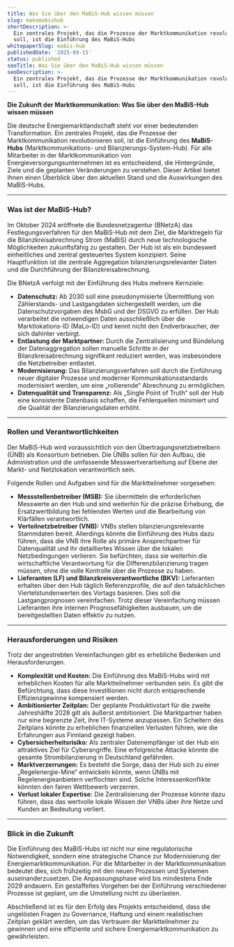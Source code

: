 ```yaml
---
title: Was Sie über den MaBiS-Hub wissen müssen
slug: makomabishub
shortDescription: >-
  Ein zentrales Projekt, das die Prozesse der Marktkommunikation revolutionieren
  soll, ist die Einführung des MaBiS-Hubs
whitepaperSlug: mabis-hub
publishedDate: '2025-09-15'
status: published
seoTitle: Was Sie über den MaBiS-Hub wissen müssen
seoDescription: >-
  Ein zentrales Projekt, das die Prozesse der Marktkommunikation revolutionieren
  soll, ist die Einführung des MaBiS-Hubs
---
```

**Die Zukunft der Marktkommunikation: Was Sie über den MaBiS-Hub wissen müssen**

Die deutsche Energiemarktlandschaft steht vor einer bedeutenden Transformation. Ein zentrales Projekt, das die Prozesse der Marktkommunikation revolutionieren soll, ist die Einführung des **MaBiS-Hubs** (Marktkommunikations- und Bilanzierungs-System-Hub). Für alle Mitarbeiter in der Marktkommunikation von Energieversorgungsunternehmen ist es entscheidend, die Hintergründe, Ziele und die geplanten Veränderungen zu verstehen. Dieser Artikel bietet Ihnen einen Überblick über den aktuellen Stand und die Auswirkungen des MaBiS-Hubs.

---

### Was ist der MaBiS-Hub?

Im Oktober 2024 eröffnete die Bundesnetzagentur (BNetzA) das Festlegungsverfahren für den MaBiS-Hub mit dem Ziel, die Marktregeln für die Bilanzkreisabrechnung Strom (MaBiS) durch neue technologische Möglichkeiten zukunftsfähig zu gestalten. Der Hub ist als ein bundesweit einheitliches und zentral gesteuertes System konzipiert. Seine Hauptfunktion ist die zentrale Aggregation bilanzierungsrelevanter Daten und die Durchführung der Bilanzkreisabrechnung.

Die BNetzA verfolgt mit der Einführung des Hubs mehrere Kernziele:
* **Datenschutz:** Ab 2030 soll eine pseudonymisierte Übermittlung von Zählerstands- und Lastgangdaten sichergestellt werden, um die Datenschutzvorgaben des MsbG und der DSGVO zu erfüllen. Der Hub verarbeitet die notwendigen Daten ausschließlich über die Marktlokations-ID (MaLo-ID) und kennt nicht den Endverbraucher, der sich dahinter verbirgt.
* **Entlastung der Marktpartner:** Durch die Zentralisierung und Bündelung der Datenaggregation sollen manuelle Schritte in der Bilanzkreisabrechnung signifikant reduziert werden, was insbesondere die Netzbetreiber entlastet.
* **Modernisierung:** Das Bilanzierungsverfahren soll durch die Einführung neuer digitaler Prozesse und moderner Kommunikationsstandards modernisiert werden, um eine „rollierende“ Abrechnung zu ermöglichen.
* **Datenqualität und Transparenz:** Als „Single Point of Truth“ soll der Hub eine konsistente Datenbasis schaffen, die Fehlerquellen minimiert und die Qualität der Bilanzierungsdaten erhöht.

---

### Rollen und Verantwortlichkeiten

Der MaBiS-Hub wird voraussichtlich von den Übertragungsnetzbetreibern (ÜNB) als Konsortium betrieben. Die ÜNBs sollen für den Aufbau, die Administration und die umfassende Messwertverarbeitung auf Ebene der Markt- und Netzlokation verantwortlich sein.

Folgende Rollen und Aufgaben sind für die Marktteilnehmer vorgesehen:
* **Messstellenbetreiber (MSB):** Sie übermitteln die erforderlichen Messwerte an den Hub und sind weiterhin für die präzise Erhebung, die Ersatzwertbildung bei fehlenden Werten und die Bearbeitung von Klärfällen verantwortlich.
* **Verteilnetzbetreiber (VNB):** VNBs stellen bilanzierungsrelevante Stammdaten bereit. Allerdings könnte die Einführung des Hubs dazu führen, dass die VNB ihre Rolle als primäre Ansprechpartner für Datenqualität und ihr detailliertes Wissen über die lokalen Netzbedingungen verlieren. Sie befürchten, dass sie weiterhin die wirtschaftliche Verantwortung für die Differenzbilanzierung tragen müssen, ohne die volle Kontrolle über die Prozesse zu haben.
* **Lieferanten (LF) und Bilanzkreisverantwortliche (BKV):** Lieferanten erhalten über den Hub täglich Referenzprofile, die auf den tatsächlichen Viertelstundenwerten des Vortags basieren. Dies soll die Lastgangprognosen vereinfachen. Trotz dieser Vereinfachung müssen Lieferanten ihre internen Prognosefähigkeiten ausbauen, um die bereitgestellten Daten effektiv zu nutzen.

---

### Herausforderungen und Risiken

Trotz der angestrebten Vereinfachungen gibt es erhebliche Bedenken und Herausforderungen.
* **Komplexität und Kosten:** Die Einführung des MaBiS-Hubs wird mit erheblichen Kosten für alle Marktteilnehmer verbunden sein. Es gibt die Befürchtung, dass diese Investitionen nicht durch entsprechende Effizienzgewinne kompensiert werden.
* **Ambitionierter Zeitplan:** Der geplante Produktivstart für die zweite Jahreshälfte 2028 gilt als äußerst ambitioniert. Die Marktpartner haben nur eine begrenzte Zeit, ihre IT-Systeme anzupassen. Ein Scheitern des Zeitplans könnte zu erheblichen finanziellen Verlusten führen, wie die Erfahrungen aus Finnland gezeigt haben.
* **Cybersicherheitsrisiko:** Als zentraler Datenempfänger ist der Hub ein attraktives Ziel für Cyberangriffe. Eine erfolgreiche Attacke könnte die gesamte Strombilanzierung in Deutschland gefährden.
* **Marktverzerrungen:** Es besteht die Sorge, dass der Hub sich zu einer „Regelenergie-Mine“ entwickeln könnte, wenn ÜNBs mit Regelenergieanbietern verflochten sind. Solche Interessenkonflikte könnten den fairen Wettbewerb verzerren.
* **Verlust lokaler Expertise:** Die Zentralisierung der Prozesse könnte dazu führen, dass das wertvolle lokale Wissen der VNBs über ihre Netze und Kunden an Bedeutung verliert.

---

### Blick in die Zukunft

Die Einführung des MaBiS-Hubs ist nicht nur eine regulatorische Notwendigkeit, sondern eine strategische Chance zur Modernisierung der Energiemarktkommunikation. Für die Mitarbeiter in der Marktkommunikation bedeutet dies, sich frühzeitig mit den neuen Prozessen und Systemen auseinanderzusetzen. Die Anpassungsphase wird bis mindestens Ende 2029 andauern. Ein gestaffeltes Vorgehen bei der Einführung verschiedener Prozesse ist geplant, um die Umstellung nicht zu überlasten.

Abschließend ist es für den Erfolg des Projekts entscheidend, dass die ungelösten Fragen zu Governance, Haftung und einem realistischen Zeitplan geklärt werden, um das Vertrauen der Marktteilnehmer zu gewinnen und eine effiziente und sichere Energiemarktkommunikation zu gewährleisten.

